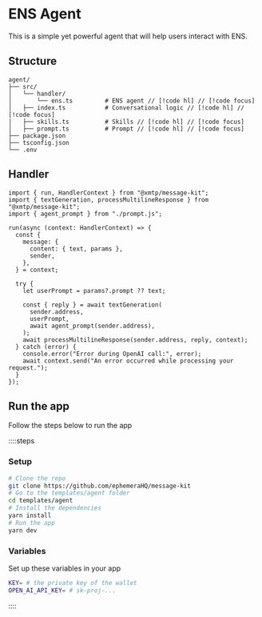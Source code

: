 # ENS Agent

This is a simple yet powerful agent that will help users interact with ENS.

## Structure

```
agent/
├── src/
│   └── handler/
│       └── ens.ts         # ENS agent // [!code hl] // [!code focus]
│   ├── index.ts           # Conversational logic // [!code hl] // [!code focus]
│   ├── skills.ts          # Skills // [!code hl] // [!code focus]
│   ├── prompt.ts          # Prompt // [!code hl] // [!code focus]
├── package.json
├── tsconfig.json
└── .env
```

## Handler

```tsx [src/index.ts]
import { run, HandlerContext } from "@xmtp/message-kit";
import { textGeneration, processMultilineResponse } from "@xmtp/message-kit";
import { agent_prompt } from "./prompt.js";

run(async (context: HandlerContext) => {
  const {
    message: {
      content: { text, params },
      sender,
    },
  } = context;

  try {
    let userPrompt = params?.prompt ?? text;

    const { reply } = await textGeneration(
      sender.address,
      userPrompt,
      await agent_prompt(sender.address),
    );
    await processMultilineResponse(sender.address, reply, context);
  } catch (error) {
    console.error("Error during OpenAI call:", error);
    await context.send("An error occurred while processing your request.");
  }
});
```

## Run the app

Follow the steps below to run the app

::::steps

### Setup

```bash [cmd]
# Clone the repo
git clone https://github.com/ephemeraHQ/message-kit
# Go to the templates/agent folder
cd templates/agent
# Install the dependencies
yarn install
# Run the app
yarn dev
```

### Variables

Set up these variables in your app

```bash [.env]
KEY= # the private key of the wallet
OPEN_AI_API_KEY= # sk-proj-...
```

::::
